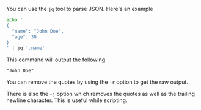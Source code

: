 You can use the `jq` tool to parse JSON. Here's an example

```bash
echo '
{
  "name": "John Doe",
  "age": 30
}
' | jq '.name'
```

This command will output the following

```stdout
"John Doe"
```

You can remove the quotes by using the `-r` option to get the raw output.

There is also the `-j` option which removes the quotes as well as the trailing newline character. This is useful while scripting.
